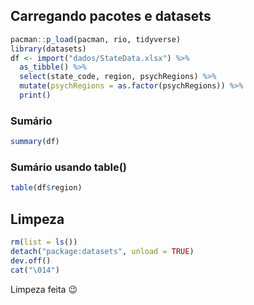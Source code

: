 ## Carregando pacotes e datasets

```r
pacman::p_load(pacman, rio, tidyverse)
library(datasets)
df <- import("dados/StateData.xlsx") %>%
  as_tibble() %>%
  select(state_code, region, psychRegions) %>% 
  mutate(psychRegions = as.factor(psychRegions)) %>%
  print()
```

### Sumário

```r
summary(df)
```

### Sumário usando table()

```r
table(df$region)
```

## Limpeza

```r
rm(list = ls())
detach("package:datasets", unload = TRUE)
dev.off()
cat("\014")
```

Limpeza feita 😉
